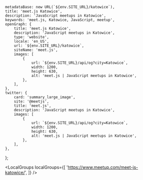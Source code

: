 
	metadataBase: new URL(`${env.SITE_URL}/katowice`),
	title: 'meet.js Katowice',
	description: 'JavaScript meetups in Katowice',
	keywords: 'meet.js, Katowice, JavaScript, meetup',
	openGraph: {
		title: 'meet.js Katowice',
		description: 'JavaScript meetups in Katowice',
		type: 'website',
		locale: 'en_US',
		url: `${env.SITE_URL}/katowice`,
		siteName: 'meet.js',
		images: [
			{
				url: `${env.SITE_URL}/api/og?city=Katowice`,
				width: 1200,
				height: 630,
				alt: 'meet.js | JavaScript meetups in Katowice',
			},
		],
	},
	twitter: {
		card: 'summary_large_image',
		site: '@meetjs',
		title: 'meet.js',
		description: 'JavaScript meetups in Katowice',
		images: [
			{
				url: `${env.SITE_URL}/api/og?city=Katowice`,
				width: 1200,
				height: 630,
				alt: 'meet.js | JavaScript meetups in Katowice',
			},
		],
	},
};

<CityBanner city="Katowice" background="city/katowice.jpg" />

<LocalGroups
	localGroups={[
		'https://www.meetup.com/meet-js-katowice/',
	]}
/>

<FAQ questions={KatowiceFAQ} />

<Organizers city="Katowice" organizers={KatowiceOrganizers} />

<CityEmail email="katowice@meetjs.pl" />